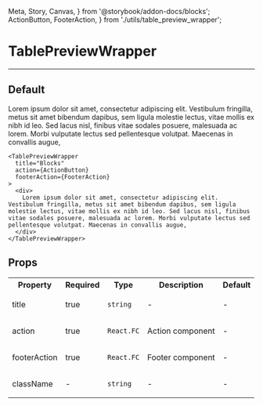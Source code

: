   Meta, Story, Canvas,
} from '@storybook/addon-docs/blocks';
  ActionButton, FooterAction,
} from './utils/table_preview_wrapper';

<Meta title="TablePreviewWrapper" component={TablePreviewWrapper} />

# TablePreviewWrapper
---

## Default
<Canvas>
  <Story name="Default">
    <TablePreviewWrapper
      title="Blocks"
      action={ActionButton}
      footerAction={FooterAction}
    >
      <div>
        Lorem ipsum dolor sit amet, consectetur adipiscing elit. Vestibulum fringilla, metus sit amet bibendum dapibus, sem ligula molestie lectus, vitae mollis ex nibh id leo. Sed lacus nisl, finibus vitae sodales posuere, malesuada ac lorem. Morbi vulputate lectus sed pellentesque volutpat. Maecenas in convallis augue,
      </div>
    </TablePreviewWrapper>
  </Story>
</Canvas>

```
<TablePreviewWrapper
  title="Blocks"
  action={ActionButton}
  footerAction={FooterAction}
>
  <div>
    Lorem ipsum dolor sit amet, consectetur adipiscing elit. Vestibulum fringilla, metus sit amet bibendum dapibus, sem ligula molestie lectus, vitae mollis ex nibh id leo. Sed lacus nisl, finibus vitae sodales posuere, malesuada ac lorem. Morbi vulputate lectus sed pellentesque volutpat. Maecenas in convallis augue,
  </div>
</TablePreviewWrapper>
```
## Props
<table>
  <tr>
    <th>Property</th>
    <th>Required</th>
    <th>Type</th>
    <th>Description</th>
    <th>Default</th>
  </tr>

  <tr>
    <td>title</td>
    <td>true</td>
    <td>

`string`

  </td>
    <td>-</td>
    <td>-</td>
  </tr>

  <tr>
    <td>action</td>
    <td>true</td>
    <td>

`React.FC`

  </td>
    <td>Action component</td>
    <td>-</td>
  </tr>

  <tr>
    <td>footerAction</td>
    <td>true</td>
    <td>

`React.FC`

  </td>
    <td>Footer component</td>
    <td>-</td>
  </tr>

  <tr>
    <td>className</td>
    <td>-</td>
    <td>

`string`

  </td>
    <td>-</td>
    <td>-</td>
  </tr>
</table>
<br/>

<!-- //export default {
//   title: 'TablePreviewWrapper',
//   component: TablePreviewWrapper,
//   argTypes: {
//     title: {
//       type: {
//         required: true,
//       },
//       table: {
//         type: {
//           summary: 'string',
//         },
//         defaultValue: {
//           summary: 'null',
//         },
//       },
//       control: {
//         type: null,
//       },
//     },
//     action: {
//       type: {
//         required: true,
//       },
//       table: {
//         type: {
//           summary: 'ReactFC',
//         },
//         defaultValue: {
//           summary: 'null',
//         },
//       },
//       control: {
//         type: null,
//       },
//     },
//     footerAction: {
//       type: {
//         required: true,
//       },
//       table: {
//         type: {
//           summary: 'ReactFC',
//         },
//         defaultValue: {
//           summary: 'null',
//         },
//       },
//       control: {
//         type: null,
//       },
//     },
//   },
// };

// export const Default = () => {
//   return (
//     <TablePreviewWrapper
//       title="Blocks"
//       action={ActionButton}
//       footerAction={FooterAction}
//     >
//       <div>
//         us tincidunt. Morbi tristique ege
//       </div>
//     </TablePreviewWrapper>
//   );
// };

// Default.args = {
// }; -->
